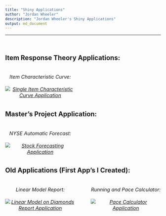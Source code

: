```yaml
---
title: "Shiny Applications"
author: "Jordan Wheeler"
description: "Jordan Wheeler's Shiny Applications"
output: md_document
---
```


<meta name="author" content="Jordan Wheeler">
<meta name="description" content="Jordan Wheeler's Shiny Applications">

<hr style="border-color: #666666;">
<br/>
<h2>Item Response Theory Applications:</h2>

<div>
<h6 style="float: left; font-size: 12pt; text-align: center; width: 45%; margin-right: 5%; margin-bottom: 0.5em;">Item Characteristic Curve:<br/><br/><a href = "http://159.65.226.102/shiny/SingleItemCharacteristicCurve/"><img src="/img/ICCPhoto.png" alt="Single Item Characteristic Curve Application"></a></h6>
</div>

<br/>
<h2 style="float: left; width: 100%;">Master's Project Application:</h2>
<br/>
<br/>

<div>
<h6 style="float: left; font-size: 12pt; text-align: center; width: 45%; margin-right: 5%; margin-bottom: 0.5em;">NYSE Automatic Forecast:<br/><br/><a href = "http://159.65.226.102/shiny/ForecastingApplication"><img src="/img/StockForecastPhoto.png" alt="Stock Forecasting Application"></a></h6>
</div>

<!-- <div> -->
<!-- <h6 style="float: left; font-size: 12pt; text-align: center; width: 45%; margin-right: 5%; margin-bottom: 0.5em;">NYSE Automatic Forecast:<br/><br/><a href = "forecastapp/"><img src="thumbnails/forecastphoto.jpg" alt="Stock Forecasting Application"></a></h6> -->
<!-- </div> -->

<br/>
<h2 style="float: left; width: 100%;">Old Applications (First App's I Created):</h2>
<br/>
<br/>

<div>
<h6 style="float: left; font-size: 12pt; text-align: center; width: 45%; margin-right: 5%; margin-bottom: 0.5em;">Linear Model Report:<br/><br/><a href = "http://159.65.226.102/shiny/DiamondReportApplication/"><img src="/img/LMReportPhoto.png" alt="Linear Model on Diamonds Report Application"></a></h6>

<h6 style="float: left; font-size: 12pt; text-align: center; width: 45%; margin-left: 5%; margin-bottom: 0.5em;">Running and Pace Calculator:<br/><br/><a href = "http://159.65.226.102/shiny/PaceCalculator/"><img src="/img/PaceCalcPhoto.png" alt="Pace Calculator Application"></a></h6>
<div/>
<br/>
<br/>

<h6 style="clear: both;">
